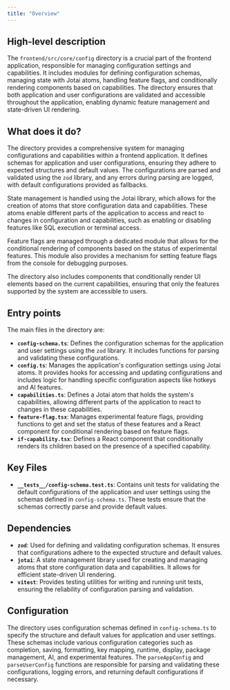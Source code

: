 ```yaml
---
title: "Overview"
---
```


## High-level description

The `frontend/src/core/config` directory is a crucial part of the frontend application, responsible for managing configuration settings and capabilities. It includes modules for defining configuration schemas, managing state with Jotai atoms, handling feature flags, and conditionally rendering components based on capabilities. The directory ensures that both application and user configurations are validated and accessible throughout the application, enabling dynamic feature management and state-driven UI rendering.

## What does it do?

The directory provides a comprehensive system for managing configurations and capabilities within a frontend application. It defines schemas for application and user configurations, ensuring they adhere to expected structures and default values. The configurations are parsed and validated using the `zod` library, and any errors during parsing are logged, with default configurations provided as fallbacks.

State management is handled using the Jotai library, which allows for the creation of atoms that store configuration data and capabilities. These atoms enable different parts of the application to access and react to changes in configuration and capabilities, such as enabling or disabling features like SQL execution or terminal access.

Feature flags are managed through a dedicated module that allows for the conditional rendering of components based on the status of experimental features. This module also provides a mechanism for setting feature flags from the console for debugging purposes.

The directory also includes components that conditionally render UI elements based on the current capabilities, ensuring that only the features supported by the system are accessible to users.

## Entry points

The main files in the directory are:

- **`config-schema.ts`**: Defines the configuration schemas for the application and user settings using the `zod` library. It includes functions for parsing and validating these configurations.
- **`config.ts`**: Manages the application's configuration settings using Jotai atoms. It provides hooks for accessing and updating configurations and includes logic for handling specific configuration aspects like hotkeys and AI features.
- **`capabilities.ts`**: Defines a Jotai atom that holds the system's capabilities, allowing different parts of the application to react to changes in these capabilities.
- **`feature-flag.tsx`**: Manages experimental feature flags, providing functions to get and set the status of these features and a React component for conditional rendering based on feature flags.
- **`if-capability.tsx`**: Defines a React component that conditionally renders its children based on the presence of a specified capability.

## Key Files

- **`__tests__/config-schema.test.ts`**: Contains unit tests for validating the default configurations of the application and user settings using the schemas defined in `config-schema.ts`. These tests ensure that the schemas correctly parse and provide default values.

## Dependencies

- **`zod`**: Used for defining and validating configuration schemas. It ensures that configurations adhere to the expected structure and default values.
- **`jotai`**: A state management library used for creating and managing atoms that store configuration data and capabilities. It allows for efficient state-driven UI rendering.
- **`vitest`**: Provides testing utilities for writing and running unit tests, ensuring the reliability of configuration parsing and validation.

## Configuration

The directory uses configuration schemas defined in `config-schema.ts` to specify the structure and default values for application and user settings. These schemas include various configuration categories such as completion, saving, formatting, key mapping, runtime, display, package management, AI, and experimental features. The `parseAppConfig` and `parseUserConfig` functions are responsible for parsing and validating these configurations, logging errors, and returning default configurations if necessary.